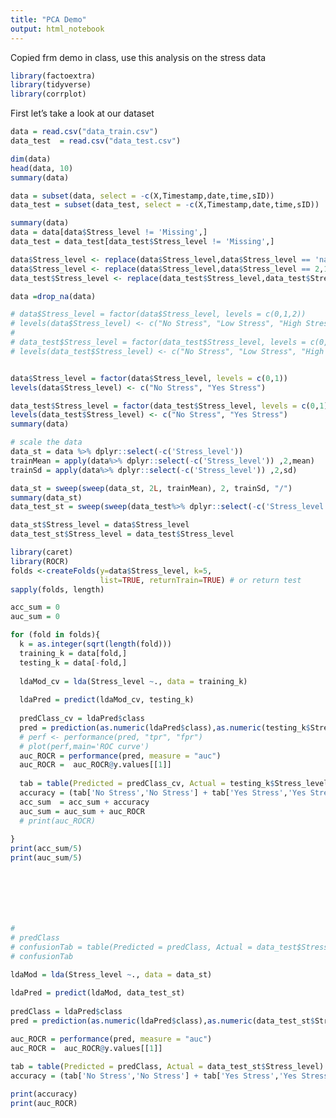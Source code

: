 ```yaml
---
title: "PCA Demo"
output: html_notebook
---
```


Copied frm demo in class, use this analysis on the stress data

```r
library(factoextra)
library(tidyverse)
library(corrplot)
```

First let's take a look at our dataset

```r
data = read.csv("data_train.csv")
data_test  = read.csv("data_test.csv")

dim(data)
head(data, 10)
summary(data)

data = subset(data, select = -c(X,Timestamp,date,time,sID))
data_test = subset(data_test, select = -c(X,Timestamp,date,time,sID))
```

```r
summary(data)
data = data[data$Stress_level != 'Missing',]
data_test = data_test[data_test$Stress_level != 'Missing',]
```


```r

data$Stress_level <- replace(data$Stress_level,data$Stress_level == 'na',NA)
data$Stress_level <- replace(data$Stress_level,data$Stress_level == 2,1)
data_test$Stress_level <- replace(data_test$Stress_level,data_test$Stress_level == 2,1)

data =drop_na(data)

# data$Stress_level = factor(data$Stress_level, levels = c(0,1,2))
# levels(data$Stress_level) <- c("No Stress", "Low Stress", "High Stress")
# 
# data_test$Stress_level = factor(data_test$Stress_level, levels = c(0,1,2))
# levels(data_test$Stress_level) <- c("No Stress", "Low Stress", "High Stress")


data$Stress_level = factor(data$Stress_level, levels = c(0,1))
levels(data$Stress_level) <- c("No Stress", "Yes Stress")

data_test$Stress_level = factor(data_test$Stress_level, levels = c(0,1))
levels(data_test$Stress_level) <- c("No Stress", "Yes Stress")
summary(data)
```
```r
# scale the data
data_st = data %>% dplyr::select(-c('Stress_level'))
trainMean = apply(data%>% dplyr::select(-c('Stress_level')) ,2,mean)
trainSd = apply(data%>% dplyr::select(-c('Stress_level')) ,2,sd)

data_st = sweep(sweep(data_st, 2L, trainMean), 2, trainSd, "/")
summary(data_st)
data_test_st = sweep(sweep(data_test%>% dplyr::select(-c('Stress_level')), 2L, trainMean), 2, trainSd, "/")

data_st$Stress_level = data$Stress_level
data_test_st$Stress_level = data_test$Stress_level
```

```r
library(caret)
library(ROCR)
folds <-createFolds(y=data$Stress_level, k=5, 
                    list=TRUE, returnTrain=TRUE) # or return test
sapply(folds, length)

acc_sum = 0
auc_sum = 0

for (fold in folds){
  k = as.integer(sqrt(length(fold)))
  training_k = data[fold,]
  testing_k = data[-fold,]
  
  ldaMod_cv = lda(Stress_level ~., data = training_k)
  
  ldaPred = predict(ldaMod_cv, testing_k)
  
  predClass_cv = ldaPred$class
  pred = prediction(as.numeric(ldaPred$class),as.numeric(testing_k$Stress_level))
  # perf <- performance(pred, "tpr", "fpr")
  # plot(perf,main='ROC curve')
  auc_ROCR = performance(pred, measure = "auc")
  auc_ROCR =  auc_ROCR@y.values[[1]]
  
  tab = table(Predicted = predClass_cv, Actual = testing_k$Stress_level)
  accuracy = (tab['No Stress','No Stress'] + tab['Yes Stress','Yes Stress'])/sum(tab)
  acc_sum  = acc_sum + accuracy
  auc_sum = auc_sum + auc_ROCR
  # print(auc_ROCR)
  
}
print(acc_sum/5)
print(auc_sum/5)







# 
# predClass
# confusionTab = table(Predicted = predClass, Actual = data_test$Stress_level)
# confusionTab

```
```r

ldaMod = lda(Stress_level ~., data = data_st)
  
ldaPred = predict(ldaMod, data_test_st)
  
predClass = ldaPred$class
pred = prediction(as.numeric(ldaPred$class),as.numeric(data_test_st$Stress_level))

auc_ROCR = performance(pred, measure = "auc")
auc_ROCR =  auc_ROCR@y.values[[1]]
  
tab = table(Predicted = predClass, Actual = data_test_st$Stress_level)
accuracy = (tab['No Stress','No Stress'] + tab['Yes Stress','Yes Stress'])/sum(tab)

print(accuracy)
print(auc_ROCR)
  
```

